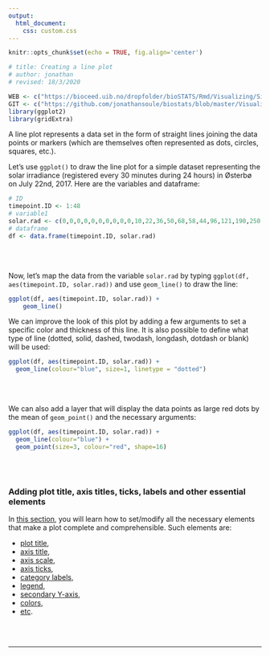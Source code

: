 ```yaml
---
output:
  html_document:
    css: custom.css
--- 
```


```r
knitr::opts_chunk$set(echo = TRUE, fig.align='center')

# title: Creating a line plot
# author: jonathan
# revised: 18/3/2020 

WEB <- c("https://bioceed.uib.no/dropfolder/bioSTATS/Rmd/Visualizing/Simple/line-plot.html")
GIT <- c("https://github.com/jonathansoule/biostats/blob/master/Visualizing/Simple/line-plot.Rmd")
library(ggplot2)
library(gridExtra)
```
A line plot represents a data set in the form of straight lines joining the data points or markers (which are themselves often represented  as dots, circles, squares, etc.).

Let's use `ggplot()` to draw the line plot for a simple dataset representing the solar irradiance (registered every 30 minutes during 24 hours) in Østerbø on July 22nd, 2017. Here are the variables and dataframe:
```r
# ID
timepoint.ID <- 1:48
# variable1
solar.rad <- c(0,0,0,0,0,0,0,0,0,0,10,22,36,50,68,58,44,96,121,190,250,280,325,349,357,389,322,328,274,232,192,108,184,214,301,350,328,259,258,213,246,148,61,36,24,9,3,0)
# dataframe
df <- data.frame(timepoint.ID, solar.rad)
```
<br/><br/>

Now, let's map the data from the variable `solar.rad` by typing `ggplot(df, aes(timepoint.ID, solar.rad))` and use `geom_line()` to draw the line:
```r
ggplot(df, aes(timepoint.ID, solar.rad)) + 
    geom_line()
```

We can improve the look of this plot by adding a few arguments to set a specific color and thickness of this line. It is also possible to define what type of line (dotted, solid, dashed, twodash, longdash, dotdash or blank) will be used:
```r
ggplot(df, aes(timepoint.ID, solar.rad)) +
  geom_line(colour="blue", size=1, linetype = "dotted")
```
<br/><br/>

We can also add a layer that will display the data points as large red dots by the mean of `geom_point()` and the necessary arguments:
```r
ggplot(df, aes(timepoint.ID, solar.rad)) +
  geom_line(colour="blue") +
  geom_point(size=3, colour="red", shape=16)
```
<br/><br/>

### Adding plot title, axis titles, ticks, labels and other essential elements

In [this section](https://biostats.w.uib.no/topics/data-visualization-with-ggplot2/essential-elements/){target="_blank"}, you will learn how to set/modify all the necessary elements that make a plot complete and comprehensible. Such elements are:

+ [plot title](https://biostats.w.uib.no/title/){target="_blank"}, 
+ [axis title](https://biostats.w.uib.no/axis-titles/){target="_blank"},
+ [axis scale](https://biostats.w.uib.no/axis-scale/){target="_blank"},
+ [axis ticks](https://biostats.w.uib.no/axis-ticks/){target="_blank"},
+ [category labels](https://biostats.w.uib.no/category-labels/){target="_blank"},
+ [legend](https://biostats.w.uib.no/legend/){target="_blank"},
+ [secondary Y-axis](https://biostats.w.uib.no/secondary-y-axis/){target="_blank"},
+ [colors](https://biostats.w.uib.no/choosing-colors-for-your-plot/){target="_blank"},
+ [etc](https://biostats.w.uib.no/topics/data-visualization-with-ggplot2/essential-elements/){target="_blank"}.

<br/><br/>

***
<!-- UNCOMMENT TO ACTIVATE
Get the Rmarkdown file corresponding to this page on [GitHub](`r GIT`){target="_blank"}.
-->
